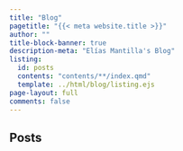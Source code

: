 ```yaml
---
title: "Blog"
pagetitle: "{{< meta website.title >}}"
author: ""
title-block-banner: true
description-meta: "Elías Mantilla's Blog"
listing:
  id: posts
  contents: "contents/**/index.qmd"
  template: ../html/blog/listing.ejs
page-layout: full
comments: false
---
```


## Posts

:::{#posts}
:::